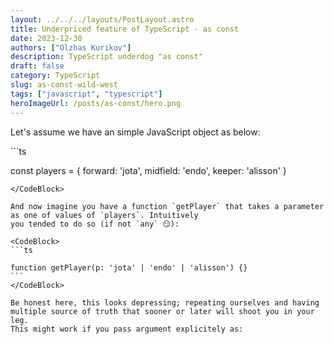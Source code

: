 ```yaml
---
layout: ../../../layouts/PostLayout.astro
title: Underpriced feature of TypeScript - as const
date: 2023-12-30
authors: ["Olzhas Kurikov"]
description: TypeScript underdog "as const"
draft: false
category: TypeScript
slug: as-const-wild-west
tags: ["javascript", "typescript"]
heroImageUrl: /posts/as-const/hero.png
---
```



Let's assume we have an simple JavaScript object as below:

<CodeBlock client:load>
```ts

const players = {
    forward: 'jota',
    midfield: 'endo',
    keeper: 'alisson'
}
````
</CodeBlock>

And now imagine you have a function `getPlayer` that takes a parameter as one of values of `players`. Intuitively
you tended to do so (if not `any` 😏):

<CodeBlock>
```ts

function getPlayer(p: 'jota' | 'endo' | 'alisson') {}
```
</CodeBlock>

Be honest here, this looks depressing; repeating ourselves and having multiple source of truth that sooner or later will shoot you in your leg.
This might work if you pass argument explicitely as:
